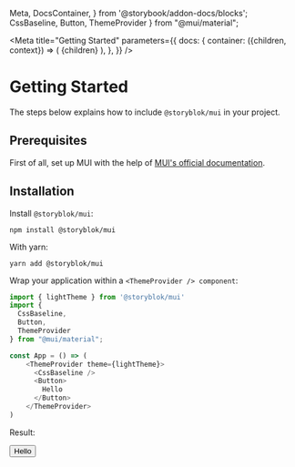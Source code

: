   Meta,
  DocsContainer,
} from '@storybook/addon-docs/blocks';
  CssBaseline,
  Button,
  ThemeProvider
} from "@mui/material";

<Meta
  title="Getting Started"
  parameters={{
    docs: {
      container: ({children, context}) => (
        <DocsContainer context={context}>
          <ThemeProvider theme={lightTheme}>
            <CssBaseline/>
            {children}
          </ThemeProvider>
        </DocsContainer>
      ),
    },
  }}
/>

# Getting Started

The steps below explains how to include `@storyblok/mui` in your project.

## Prerequisites

First of all, set up MUI with the help of [MUI's official documentation](https://mui.com/).

## Installation

Install `@storyblok/mui`:

````shell
npm install @storyblok/mui
````

With yarn:

````shell
yarn add @storyblok/mui
````

Wrap your application within a `<ThemeProvider /> component`:


````typescript jsx
import { lightTheme } from '@storyblok/mui'
import {
  CssBaseline,
  Button,
  ThemeProvider
} from "@mui/material";

const App = () => (
    <ThemeProvider theme={lightTheme}>
      <CssBaseline />
      <Button>
        Hello
      </Button>
    </ThemeProvider>
)
````

Result:

<Button>
  Hello
</Button>